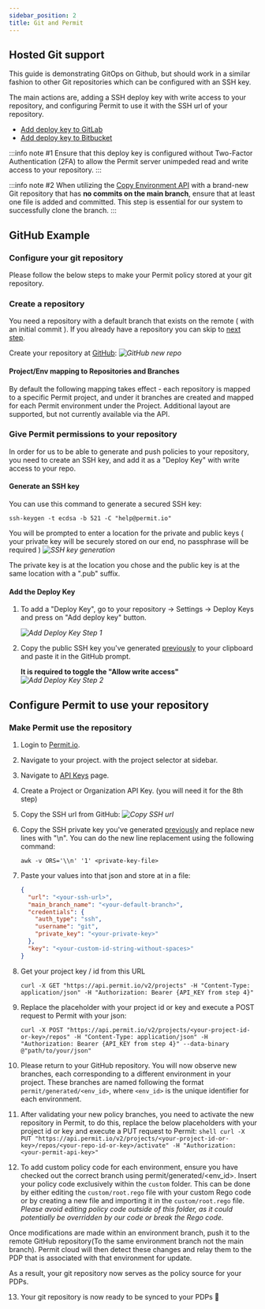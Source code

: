 ```yaml
---
sidebar_position: 2
title: Git and Permit
---
```


## Hosted Git support

This guide is demonstrating GitOps on Github, but should work in a similar fashion to other Git repositories which can be configured
with an SSH key.

The main actions are, adding a SSH deploy key with write access to your repository, and configuring Permit to use it with the SSH
url of your repository.

- [Add deploy key to GitLab](https://docs.gitlab.com/ee/user/project/deploy_keys/)
- [Add deploy key to Bitbucket](https://support.atlassian.com/bitbucket-cloud/docs/set-up-an-ssh-key/)

:::info note #1
Ensure that this deploy key is configured without Two-Factor Authentication (2FA) to allow the Permit server unimpeded read and
write access to your repository.
:::

:::info note #2
When utilizing the [Copy Environment API](https://api.permit.io/v2/redoc#tag/Environments/operation/copy_environment) with a
brand-new Git repository that has **no commits on the main branch**, ensure that at least one file is added and committed. This step
is essential for our system to successfully clone the branch.
:::

## GitHub Example

### Configure your git repository

Please follow the below steps to make your Permit policy stored at your git repository.

### Create a repository

You need a repository with a default branch that exists on the remote ( with an initial commit ).
If you already have a repository you can skip to [next step](#give-permit-permissions-to-your-repository).

Create your repository at [GitHub](https://github.com/new):
_![GitHub new repo](/img/integrations/gitops/github-new-repo.png)_

#### Project/Env mapping to Repositories and Branches

By default the following mapping takes effect - each repository is mapped to a specific Permit project, and under it branches are created and mapped for each Permit environment under the Project.
Additional layout are supported, but not currently available via the API.

### Give Permit permissions to your repository

In order for us to be able to generate and push policies to your repository, you need to create an SSH key,
and add it as a "Deploy Key" with write access to your repo.

#### Generate an SSH key

You can use this command to generate a secured SSH key:

```
ssh-keygen -t ecdsa -b 521 -C "help@permit.io"
```

You will be prompted to enter a location for the private and public keys ( your private key will be securely stored on our end, no passphrase will be required )
_![SSH key generation](/img/integrations/gitops/generate-ssh-key.png)_

The private key is at the location you chose and the public key is at the same location with a ".pub" suffix.

#### Add the Deploy Key

1. To add a "Deploy Key", go to your repository &rarr; Settings &rarr; Deploy Keys and press on "Add deploy key" button.

   _![Add Deploy Key Step 1](/img/integrations/gitops/github-add-deploy-key-1.png)_

2. Copy the public SSH key you've generated [previously](#generate-an-ssh-key) to your clipboard and paste it in the GitHub prompt.

   **It is required to toggle the "Allow write access"**
   _![Add Deploy Key Step 2](/img/integrations/gitops/github-add-deploy-key-2.png)_

## Configure Permit to use your repository

### Make Permit use the repository

1. Login to [Permit.io](https://app.permit.io).

2. Navigate to your project. with the project selector at sidebar.

3. Navigate to [API Keys](https://app.permit.io/settings/api-keys) page.

4. Create a Project or Organization API Key. (you will need it for the 8th step)

5. Copy the SSH url from GitHub:
   _![Copy SSH url](/img/integrations/gitops/github-copy-ssh-url.png)_

6. Copy the SSH private key you've generated [previously](#generate-an-ssh-key) and replace new lines with "\n".
   You can do the new line replacement using the following command:

   ```shell
   awk -v ORS='\\n' '1' <private-key-file>
   ```

7. Paste your values into that json and store at in a file:

   ```json
   {
     "url": "<your-ssh-url>",
     "main_branch_name": "<your-default-branch>",
     "credentials": {
       "auth_type": "ssh",
       "username": "git",
       "private_key": "<your-private-key>"
     },
     "key": "<your-custom-id-string-without-spaces>"
   }
   ```

8. Get your project key / id from this URL

   ```shell
   curl -X GET "https://api.permit.io/v2/projects" -H "Content-Type: application/json" -H "Authorization: Bearer {API_KEY from step 4}"
   ```

9. Replace the placeholder with your project id or key and execute a POST request to Permit with your json:

   ```shell
   curl -X POST "https://api.permit.io/v2/projects/<your-project-id-or-key>/repos" -H "Content-Type: application/json" -H "Authorization: Bearer {API_KEY from step 4}" --data-binary @"path/to/your/json"
   ```

10. Please return to your GitHub repository. You will now observe new branches, each corresponding to a different environment in your project. These branches are named following the format `permit/generated/<env_id>`, where `<env_id>` is the unique identifier for each environment.

11. After validating your new policy branches, you need to activate the new repository in Permit,
    to do this, replace the below placeholders with your project id or key and execute a PUT request to Permit:
    `shell
curl -X PUT "https://api.permit.io/v2/projects/<your-project-id-or-key>/repos/<your-repo-id-or-key>/activate" -H "Authorization: <your-permit-api-key>"
`
12. To add custom policy code for each environment, ensure you have checked out the correct branch using permit/generated/<env_id>. Insert your policy code exclusively within the `custom` folder. This can be done by either editing the `custom/root.rego` file with your custom Rego code or by creating a new file and importing it in the `custom/root.rego` file.
    _Please avoid editing policy code outside of this folder, as it could potentially be overridden by our code or break the Rego code._

Once modifications are made within an environment branch, push it to the remote GitHub repository(To the same environment branch not the main branch). Permit cloud will then detect these changes and relay them to the PDP that is associated with that environment for update.

As a result, your git repository now serves as the policy source for your PDPs.

13. Your git repository is now ready to be synced to your PDPs 🚀
